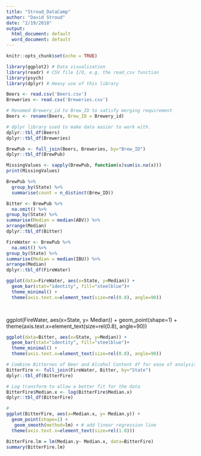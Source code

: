 ```yaml
---
title: "Stroud_DataCamp"
author: "David Stroud"
date: "2/19/2018"
output:
  html_document: default
  word_document: default
---
```


```r
knitr::opts_chunk$set(echo = TRUE)
```

```r
library(ggplot2) # Data visualization
library(readr) # CSV file I/O, e.g. the read_csv function
library(psych)
library(dplyr) # Heavy use of this library
```

```r
Beers <- read.csv('Beers.csv')
Breweries <- read.csv('Breweries.csv')
```

```r
# Renamed Brewery_id to Brew_ID to satisfy merging requirement
Beers <- rename(Beers, Brew_ID = Brewery_id)
```

```r
# dplyr library used to make data easier to work with.
dplyr::tbl_df(Beers)
dplyr::tbl_df(Breweries)
```

```r
BrewPub <- full_join(Beers, Breweries, by="Brew_ID")
dplyr::tbl_df(BrewPub)
```

```r
MissingValues <- sapply(BrewPub, function(x)sum(is.na(x)))
print(MissingValues)
```

```r
BrewPub %>%
  group_by(State) %>%
  summarise(count = n_distinct(Brew_ID))
```

```r
Bitter <- BrewPub %>%
  na.omit() %>%
group_by(State) %>%
summarise(Median = median(ABV)) %>%
arrange(Median)
dplyr::tbl_df(Bitter)
```

```r
FireWater <- BrewPub %>%
  na.omit() %>%
group_by(State) %>%
summarise(Median = median(IBU)) %>%
arrange(Median)
dplyr::tbl_df(FireWater)
```

```r
ggplot(data=FireWater, aes(x=State, y=Median)) +
  geom_bar(stat="identity", fill="steelblue")+
  theme_minimal() +
  theme(axis.text.x=element_text(size=rel(0.8), angle=90))

  
```

ggplot(FireWater, aes(x=State, y= Median)) +
  geom_point(shape=1) +
  theme(axis.text.x=element_text(size=rel(0.8), angle=90))


```r
ggplot(data=Bitter, aes(x=State, y=Median)) +
  geom_bar(stat="identity", fill="steelblue")+
  theme_minimal() +
  theme(axis.text.x=element_text(size=rel(0.8), angle=90))
```

```r
# Combine Bitternes of Beer and Alcohol Content df for ease of analysis
BitterFire <- full_join(FireWater, Bitter, by="State")
dplyr::tbl_df(BitterFire)
```

```r
# Log transform to allow a better fit for the data
BitterFire$Median.x <- log(BitterFire$Median.x)
dplyr::tbl_df(BitterFire)
```

```r
# 
ggplot(BitterFire, aes(x=Median.x, y= Median.y)) +
  geom_point(shape=1) +
   geom_smooth(method=lm) + # add linear regression line
  theme(axis.text.x=element_text(size=rel(1.0)))
```

```r
BitterFire.lm = lm(Median.y~ Median.x, data=BitterFire)
summary(BitterFire.lm)
```



